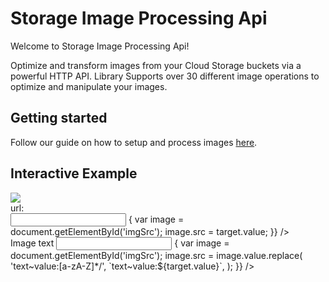 # Storage Image Processing Api

Welcome to Storage Image Processing Api!

Optimize and transform images from your Cloud Storage buckets via a powerful HTTP API. Library Supports over 30 different image operations to optimize and manipulate your images.

## Getting started

Follow our guide on how to setup and process images [here](/getting-started).

## Interactive Example

<div class="flex flex-col">
  <img
    id="imgSrc"
    src="https://europe-west2-extensions-testing.cloudfunctions.net/ext-storage-image-processing-api-handler/process/input~type:create~width:200~height:100/flatten~background:black/text~value:Invertase/output~format:jpeg"
  />
  <div class="flex">
    <div>url:</div>
    <input
      type="text"
      value=""
      onChange={({ target }) => {
        var image = document.getElementById('imgSrc');
        image.src = target.value;
      }}
    />
  </div>
  <div class="flex">
    <label>Image text</label>
    <input
      type="text"
      onChange={({ target }) => {
        var image = document.getElementById('imgSrc');
        image.src = image.value.replace(
          'text~value:[a-zA-Z]*/',
          `text~value:${target.value}`,
        );
      }}
    />
  </div>
</div>
